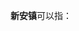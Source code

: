 '''新安镇'''可以指：
{{PRC admin/disambig|12/01/15/108/000|13/01/23/103/000|15/08/23/103/000|22/07/22/105/000|32/03/81/101/000|32/07/24/100/000|33/05/21/114/000|34/11/22/100/000|34/15/03/102/000|43/07/24/102/000|44/09/82/107/000|45/10/23/101/000|51/07/81/109/000|51/15/29/107/000|52/23/28/100/000}}
{{disambig|cat=三字中国镇名消歧义}}